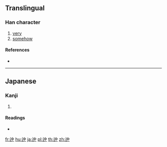 {{character info/new}}
==Translingual==

===Han character===
{{Han char|rn=162|rad=辵|as=04|sn=8|four=35306|canj=YL}}

# [[very]]
# [[somehow]]

====References====
* {{Han ref|kx=1254.171|dkj=38773|dj=1737.200|hdz=63819.071|uh=8FDA|ud=36826}}

----

==Japanese==

===Kanji===
{{ja-kanji|grade=|rs=辵04}}

# {{defn|lang=ja|sort=辵04}}

====Readings====
* {{ja-readings|on=|kun=[[とても]] (totemo), [[とて]] (tote)|nanori=}}

[[fr:迚]]
[[hu:迚]]
[[ja:迚]]
[[pl:迚]]
[[th:迚]]
[[zh:迚]]
